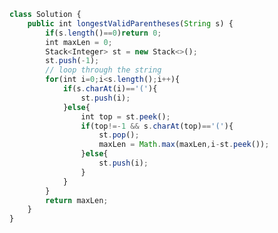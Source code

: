 ```js
class Solution {
    public int longestValidParentheses(String s) {
        if(s.length()==0)return 0;
        int maxLen = 0;
        Stack<Integer> st = new Stack<>();
        st.push(-1);
        // loop through the string
        for(int i=0;i<s.length();i++){
            if(s.charAt(i)=='('){
                st.push(i);  
            }else{
                int top = st.peek();
                if(top!=-1 && s.charAt(top)=='('){
                    st.pop();
                    maxLen = Math.max(maxLen,i-st.peek());
                }else{
                    st.push(i);
                }
            }
        }
        return maxLen;
    }
}
```